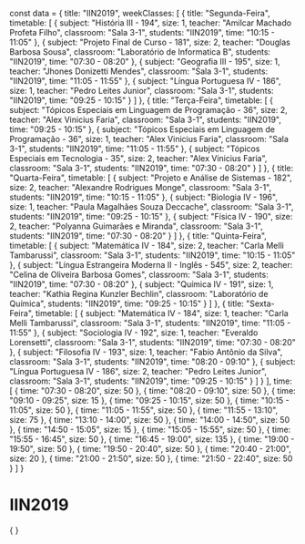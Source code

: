 const data = {
  title: "IIN2019",
  weekClasses: [
    {
      title: "Segunda-Feira",
      timetable: [
        {
          subject: "História III - 194",
          size: 1,
          teacher: "Amilcar Machado Profeta Filho",
          classroom: "Sala 3-1",
          students: "IIN2019",
          time: "10:15 - 11:05"
        },
        {
          subject: "Projeto Final de Curso - 181",
          size: 2,
          teacher: "Douglas Barbosa Sousa",
          classroom: "Laboratório de Informatica B",
          students: "IIN2019",
          time: "07:30 - 08:20"
        },
        {
          subject: "Geografia III - 195",
          size: 1,
          teacher: "Jhones Donizetti Mendes",
          classroom: "Sala 3-1",
          students: "IIN2019",
          time: "11:05 - 11:55"
        },
        {
          subject: "Língua Portuguesa IV - 186",
          size: 1,
          teacher: "Pedro Leites Junior",
          classroom: "Sala 3-1",
          students: "IIN2019",
          time: "09:25 - 10:15"
        }
      ]
    },
    {
      title: "Terça-Feira",
      timetable: [
        {
          subject: "Tópicos Especiais em Linguagem de Programação - 36",
          size: 2,
          teacher: "Alex Vinicius Faria",
          classroom: "Sala 3-1",
          students: "IIN2019",
          time: "09:25 - 10:15"
        },
        {
          subject: "Tópicos Especiais em Linguagem de Programação - 36",
          size: 1,
          teacher: "Alex Vinicius Faria",
          classroom: "Sala 3-1",
          students: "IIN2019",
          time: "11:05 - 11:55"
        },
        {
          subject: "Tópicos Especiais em Tecnologia - 35",
          size: 2,
          teacher: "Alex Vinicius Faria",
          classroom: "Sala 3-1",
          students: "IIN2019",
          time: "07:30 - 08:20"
        }
      ]
    },
    {
      title: "Quarta-Feira",
      timetable: [
        {
          subject: "Projeto e Análise de Sistemas - 182",
          size: 2,
          teacher: "Alexandre Rodrigues Monge",
          classroom: "Sala 3-1",
          students: "IIN2019",
          time: "10:15 - 11:05"
        },
        {
          subject: "Biologia IV - 196",
          size: 1,
          teacher: "Paula Magalhães Souza Deccache",
          classroom: "Sala 3-1",
          students: "IIN2019",
          time: "09:25 - 10:15"
        },
        {
          subject: "Física IV - 190",
          size: 2,
          teacher: "Polyanna Guimarães e Miranda",
          classroom: "Sala 3-1",
          students: "IIN2019",
          time: "07:30 - 08:20"
        }
      ]
    },
    {
      title: "Quinta-Feira",
      timetable: [
        {
          subject: "Matemática IV - 184",
          size: 2,
          teacher: "Carla Melli Tambarussi",
          classroom: "Sala 3-1",
          students: "IIN2019",
          time: "10:15 - 11:05"
        },
        {
          subject: "Língua Estrangeira Moderna II - Inglês - 545",
          size: 2,
          teacher: "Celina de Oliveira Barbosa Gomes",
          classroom: "Sala 3-1",
          students: "IIN2019",
          time: "07:30 - 08:20"
        },
        {
          subject: "Química IV - 191",
          size: 1,
          teacher: "Kathia Regina Kunzler Bechlin",
          classroom: "Laboratório de Química",
          students: "IIN2019",
          time: "09:25 - 10:15"
        }
      ]
    },
    {
      title: "Sexta-Feira",
      timetable: [
        {
          subject: "Matemática IV - 184",
          size: 1,
          teacher: "Carla Melli Tambarussi",
          classroom: "Sala 3-1",
          students: "IIN2019",
          time: "11:05 - 11:55"
        },
        {
          subject: "Sociologia IV - 192",
          size: 1,
          teacher: "Everaldo Lorensetti",
          classroom: "Sala 3-1",
          students: "IIN2019",
          time: "07:30 - 08:20"
        },
        {
          subject: "Filosofia IV - 193",
          size: 1,
          teacher: "Fabio Antônio da Silva",
          classroom: "Sala 3-1",
          students: "IIN2019",
          time: "08:20 - 09:10"
        },
        {
          subject: "Língua Portuguesa IV - 186",
          size: 2,
          teacher: "Pedro Leites Junior",
          classroom: "Sala 3-1",
          students: "IIN2019",
          time: "09:25 - 10:15"
        }
      ]
    }
  ],
  time: [
    {
      time: "07:30 - 08:20",
      size: 50
    },
    {
      time: "08:20 - 09:10",
      size: 50
    },
    {
      time: "09:10 - 09:25",
      size: 15
    },
    {
      time: "09:25 - 10:15",
      size: 50
    },
    {
      time: "10:15 - 11:05",
      size: 50
    },
    {
      time: "11:05 - 11:55",
      size: 50
    },
    {
      time: "11:55 - 13:10",
      size: 75
    },
    {
      time: "13:10 - 14:00",
      size: 50
    },
    {
      time: "14:00 - 14:50",
      size: 50
    },
    {
      time: "14:50 - 15:05",
      size: 15
    },
    {
      time: "15:05 - 15:55",
      size: 50
    },
    {
      time: "15:55 - 16:45",
      size: 50
    },
    {
      time: "16:45 - 19:00",
      size: 135
    },
    {
      time: "19:00 - 19:50",
      size: 50
    },
    {
      time: "19:50 - 20:40",
      size: 50
    },
    {
      time: "20:40 - 21:00",
      size: 20
    },
    {
      time: "21:00 - 21:50",
      size: 50
    },
    {
      time: "21:50 - 22:40",
      size: 50
    }
  ]
}

# IIN2019

<div>
    {
        <Grid
            title={data.title} 
            weekClasses={data.weekClasses} 
            time={data.time}
        />
    }
</div>